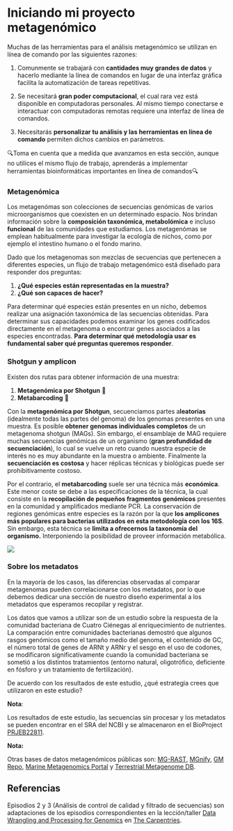 # Iniciando mi proyecto metagenómico

Muchas de las herramientas para el análisis metagenómico se utilizan en línea de comando por las siguientes razones:

1.  Comunmente se trabajará con **cantidades muy grandes de datos** y hacerlo mediante la línea de comandos en lugar de una interfaz gráfica facilita la automatización de tareas repetitivas.

2.  Se necesitará **gran poder computacional**, el cual rara vez está disponible en computadoras personales. Al mismo tiempo conectarse e interactuar con computadoras remotas requiere una interfaz de línea de comandos.

3.  Necesitarás **personalizar tu análisis y las herramientas en línea de comando** permiten dichos cambios en parámetros.

🔍Toma en cuenta que a medida que avanzamos en esta sección, aunque no utilices el mismo flujo de trabajo, aprenderás a implementar herramientas bioinformáticas importantes en línea de comandos🔍

### Metagenómica 

Los metagenómas son colecciones de secuencias genómicas de varios microorganismos que coexisten en un determinado espacio. Nos brindan información sobre la **composición taxonómica, metabolómica** e incluso **funcional** de las comunidades que estudiamos. Los metagenómas se emplean habitualmente para investigar la ecología de nichos, como por ejemplo el intestino humano o el fondo marino.

Dado que los metagenomas son mezclas de secuencias que pertenecen a diferentes especies, un flujo de trabajo metagenómico está diseñado para responder dos preguntas:

1.  **¿Qué especies están representadas en la muestra?**
2.  **¿Qué son capaces de hacer?**

Para determinar qué especies están presentes en un nicho, debemos realizar una asignación taxonómica de las secuencias obtenidas. Para determinar sus capacidades podemos examinar los genes codificados directamente en el metagenoma o encontrar genes asociados a las especies encontradas. **Para determinar qué metodología usar es fundamental saber qué preguntas queremos responder**.

### Shotgun y amplicon

Existen dos rutas para obtener información de una muestra:

1.  **Metagenómica por Shotgun** 🔫
2.  **Metabarcoding** 🙌

Con la **metagenómica por Shotgun**, secuenciamos partes a**leatorias** (idealmente todas las partes del genoma) de los genomas presentes en una muestra. Es posible **obtener genomas individuales completos** de un metagenoma shotgun (MAGs). Sin embargo, el ensamblaje de MAG requiere muchas secuencias genómicas de un organismo (**gran profundidad de secuenciación**), lo cual se vuelve un reto cuando nuestra especie de interés no es muy abundante en la muestra o ambiente. Finalmente la **secuenciación es costosa** y hacer réplicas técnicas y biológicas puede ser prohibitivamente costoso.

Por el contrario, el **metabarcoding** suele ser una técnica más **económica**. Este menor coste se debe a las especificaciones de la técnica, la cual consiste en la **recopilación de pequeños fragmentos genómicos** presentes en la comunidad y amplificados mediante PCR. La conservación de regiones genómicas entre especies es la razón por la que **los amplicones más populares para bacterias utilizados en esta metodología con los 16S**. Sin embargo, esta técnica se **limita a ofrecernos la taxonomía del organismo.** Interponiendo la posibilidad de proveer información metabólica.

![](figures/03-01-01.png){fig-align="center"}

### Sobre los metadatos

En la mayoría de los casos, las diferencias observadas al comparar metagenomas pueden correlacionarse con los metadatos, por lo que debemos dedicar una sección de nuestro diseño experimental a los metadatos que esperamos recopilar y registrar.

Los datos que vamos a utilizar son de un estudio sobre la respuesta de la comunidad bacteriana de Cuatro Ciénegas al enriquecimiento de nutrientes. La comparación entre comunidades bacterianas demostró que algunos rasgos genómicos como el tamaño medio del genoma, el contenido de GC, el número total de genes de ARNt y ARNr y el sesgo en el uso de codones, se modificaron significativamente cuando la comunidad bacteriana se sometió a los distintos tratamientos (entorno natural, oligotrófico, deficiente en fósforo y un tratamiento de fertilización).

De acuerdo con los resultados de este estudio, ¿qué estrategia crees que utilizaron en este estudio?

::: callout-note
**Nota**:

Los resultados de este estudio, las secuencias sin procesar y los metadatos se pueden encontrar en el SRA del NCBI y se almacenaron en el BioProject [PRJEB22811](https://www.ncbi.nlm.nih.gov/sra/?term=PRJEB22811).
:::

::: callout-note
**Nota:**

Otras bases de datos metagenómicos públicas son: [MG-RAST](https://www.mg-rast.org/index.html?stay=1), [MGnify](https://www.ebi.ac.uk/metagenomics/), [GM Repo](https://gmrepo.humangut.info/home), [Marine Metagenomics Portal](https://mmp.sfb.uit.no/) y [Terrestrial Metagenome DB](https://webapp.ufz.de/tmdb/).
:::

## Referencias

Episodios 2 y 3 (Análisis de control de calidad y filtrado de secuencias) son adaptaciones de los episodios correspondientes en la lección/taller [Data Wrangling and Processing for Genomics](https://datacarpentry.org/wrangling-genomics/) en [The Carpentries](https://carpentries.org/).
